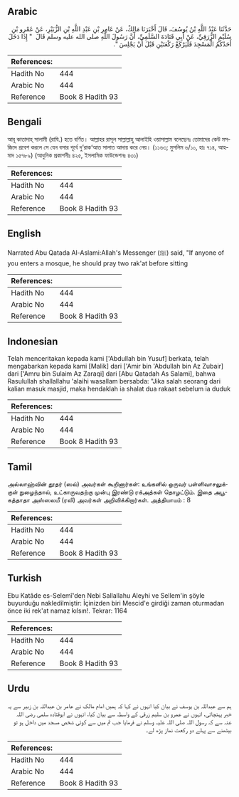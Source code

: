 ## Arabic


<div dir="rtl" lang="ar" style={{fontSize:'larger',backgroundColor:'#f8f9fa',padding:20}}>
حَدَّثَنَا عَبْدُ اللَّهِ بْنُ يُوسُفَ، قَالَ أَخْبَرَنَا مَالِكٌ، عَنْ عَامِرِ بْنِ عَبْدِ اللَّهِ بْنِ الزُّبَيْرِ، عَنْ عَمْرِو بْنِ سُلَيْمٍ الزُّرَقِيِّ، عَنْ أَبِي قَتَادَةَ السَّلَمِيِّ، أَنَّ رَسُولَ اللَّهِ صلى الله عليه وسلم قَالَ ‏ "‏ إِذَا دَخَلَ أَحَدُكُمُ الْمَسْجِدَ فَلْيَرْكَعْ رَكْعَتَيْنِ قَبْلَ أَنْ يَجْلِسَ ‏"‏‏.‏
</div>
<div style={{backgroundColor:'#f8f9fa',padding:20, marginBottom: 10}}><table> <thead> <tr> <th>References:</th> <th></th> </tr> </thead> <tbody><tr><td>Hadith No</td><td>444</td></tr><tr><td>Arabic No</td><td>444</td></tr><tr><td>Reference</td><td>Book 8 Hadith 93</td></tr></tbody></table></div>

## Bengali


<div dir="ltr" lang="bn" style={{fontSize:'larger',backgroundColor:'#f8f9fa',padding:20}}>
আবূ কাতাদাহ্ সালামী (রাযি.) হতে বর্ণিত। আল্লাহর রাসূল সাল্লাল্লাহু আলাইহি ওয়াসাল্লাম বলেছেনঃ তোমাদের কেউ মসজিদে প্রবেশ করলে সে যেন বসার পূর্বে দু’রাক‘আত সালাত আদায় করে নেয়। (১১৬৩; মুসলিম ৬/১০, হাঃ ৭১৪, আহমাদ ১৫৭৮৯) (আধুনিক প্রকাশনীঃ ৪২৫, ইসলামিক ফাউন্ডেশনঃ ৪৩১)
</div>
<div style={{backgroundColor:'#f8f9fa',padding:20, marginBottom: 10}}><table> <thead> <tr> <th>References:</th> <th></th> </tr> </thead> <tbody><tr><td>Hadith No</td><td>444</td></tr><tr><td>Arabic No</td><td>444</td></tr><tr><td>Reference</td><td>Book 8 Hadith 93</td></tr></tbody></table></div>

## English


<div dir="ltr" lang="en" style={{fontSize:'larger',backgroundColor:'#f8f9fa',padding:20}}>
Narrated Abu Qatada Al-Aslami:Allah's Messenger (ﷺ) said, "If anyone of you enters a mosque, he should pray two rak'at before sitting
</div>
<div style={{backgroundColor:'#f8f9fa',padding:20, marginBottom: 10}}><table> <thead> <tr> <th>References:</th> <th></th> </tr> </thead> <tbody><tr><td>Hadith No</td><td>444</td></tr><tr><td>Arabic No</td><td>444</td></tr><tr><td>Reference</td><td>Book 8 Hadith 93</td></tr></tbody></table></div>

## Indonesian


<div dir="ltr" lang="id" style={{fontSize:'larger',backgroundColor:'#f8f9fa',padding:20}}>
Telah menceritakan kepada kami ['Abdullah bin Yusuf] berkata, telah mengabarkan kepada kami [Malik] dari ['Amir bin 'Abdullah bin Az Zubair] dari ['Amru bin Sulaim Az Zaraqi] dari [Abu Qatadah As Salami], bahwa Rasulullah shallallahu 'alaihi wasallam bersabda: "Jika salah seorang dari kalian masuk masjid, maka hendaklah ia shalat dua rakaat sebelum ia duduk
</div>
<div style={{backgroundColor:'#f8f9fa',padding:20, marginBottom: 10}}><table> <thead> <tr> <th>References:</th> <th></th> </tr> </thead> <tbody><tr><td>Hadith No</td><td>444</td></tr><tr><td>Arabic No</td><td>444</td></tr><tr><td>Reference</td><td>Book 8 Hadith 93</td></tr></tbody></table></div>

## Tamil


<div dir="ltr" lang="ta" style={{fontSize:'larger',backgroundColor:'#f8f9fa',padding:20}}>
அல்லாஹ்வின் தூதர் (ஸல்) அவர்கள் கூறினார்கள்: உங்களில் ஒருவர் பள்ளிவாசலுக்குள் நுழைந்தால், உட்காருவதற்கு முன்பு இரண்டு ரக்அத்கள் தொழட்டும். இதை அபூகத்தாதா அஸ்ஸலமீ (ரலி) அவர்கள் அறிவிக்கிறார்கள். அத்தியாயம் : 8
</div>
<div style={{backgroundColor:'#f8f9fa',padding:20, marginBottom: 10}}><table> <thead> <tr> <th>References:</th> <th></th> </tr> </thead> <tbody><tr><td>Hadith No</td><td>444</td></tr><tr><td>Arabic No</td><td>444</td></tr><tr><td>Reference</td><td>Book 8 Hadith 93</td></tr></tbody></table></div>

## Turkish


<div dir="ltr" lang="tr" style={{fontSize:'larger',backgroundColor:'#f8f9fa',padding:20}}>
Ebu Katâde es-Selemî'den Nebi Sallallahu Aleyhi ve Sellem'in şöyle buyurduğu nakledilmiştir: İçinizden biri Mescid'e girdiği zaman oturmadan önce iki rek'at namaz kılsın!. Tekrar: 1164
</div>
<div style={{backgroundColor:'#f8f9fa',padding:20, marginBottom: 10}}><table> <thead> <tr> <th>References:</th> <th></th> </tr> </thead> <tbody><tr><td>Hadith No</td><td>444</td></tr><tr><td>Arabic No</td><td>444</td></tr><tr><td>Reference</td><td>Book 8 Hadith 93</td></tr></tbody></table></div>

## Urdu


<div dir="rtl" lang="ur" style={{fontSize:'larger',backgroundColor:'#f8f9fa',padding:20}}>
ہم سے عبداللہ بن یوسف نے بیان کیا انہوں نے کہا کہ ہمیں امام مالک نے عامر بن عبداللہ بن زبیر سے یہ خبر پہنچائی، انہوں نے عمرو بن سلیم زرقی کے واسطہ سے بیان کیا، انہوں نے ابوقتادہ سلمی رضی اللہ عنہ سے کہ رسول اللہ صلی اللہ علیہ وسلم نے فرمایا جب تم میں سے کوئی شخص مسجد میں داخل ہو تو بیٹھنے سے پہلے دو رکعت نماز پڑھ لے۔
</div>
<div style={{backgroundColor:'#f8f9fa',padding:20, marginBottom: 10}}><table> <thead> <tr> <th>References:</th> <th></th> </tr> </thead> <tbody><tr><td>Hadith No</td><td>444</td></tr><tr><td>Arabic No</td><td>444</td></tr><tr><td>Reference</td><td>Book 8 Hadith 93</td></tr></tbody></table></div>
